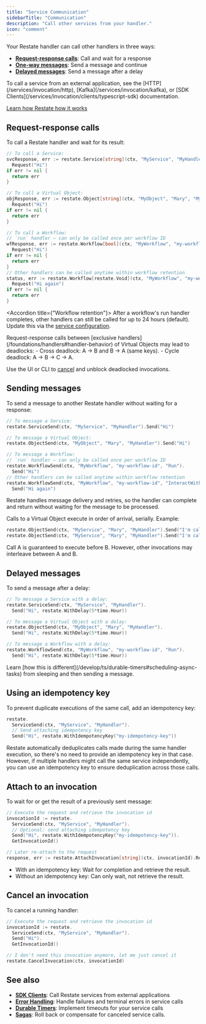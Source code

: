 ```yaml
---
title: "Service Communication"
sidebarTitle: "Communication"
description: "Call other services from your handler."
icon: "comment"
---
```


Your Restate handler can call other handlers in three ways:

- **[Request-response calls](#request-response-calls)**: Call and wait for a response
- **[One-way messages](#sending-messages)**: Send a message and continue
- **[Delayed messages](#delayed-messages)**: Send a message after a delay

<Info>
To call a service from an external application, see the [HTTP](/services/invocation/http), [Kafka](/services/invocation/kafka), or [SDK Clients](/services/invocation/clients/typescript-sdk) documentation.
</Info>

<Info>[Learn how Restate how it works](/foundations/key-concepts#resilient-communication)</Info>


## Request-response calls

To call a Restate handler and wait for its result:

```go {"CODE_LOAD::go/develop/servicecommunication.go#request_response"} 
// To call a Service:
svcResponse, err := restate.Service[string](ctx, "MyService", "MyHandler").
  Request("Hi")
if err != nil {
  return err
}

// To call a Virtual Object:
objResponse, err := restate.Object[string](ctx, "MyObject", "Mary", "MyHandler").
  Request("Hi")
if err != nil {
  return err
}

// To call a Workflow:
// `run` handler — can only be called once per workflow ID
wfResponse, err := restate.Workflow[bool](ctx, "MyWorkflow", "my-workflow-id", "Run").
  Request("Hi")
if err != nil {
  return err
}
// Other handlers can be called anytime within workflow retention
status, err := restate.Workflow[restate.Void](ctx, "MyWorkflow", "my-workflow-id", "GetStatus").
  Request("Hi again")
if err != nil {
  return err
}
```

<Accordion title={"Workflow retention"}>
After a workflow's run handler completes, other handlers can still be called for up to 24 hours (default).
Update this via the [service configuration](/services/configuration).
</Accordion>

<Info>
Request-response calls between [exclusive handlers](/foundations/handlers#handler-behavior) of Virtual Objects may lead to deadlocks:
- Cross deadlock: A → B and B → A (same keys).
- Cycle deadlock: A → B → C → A.

Use the UI or CLI to [cancel](/services/invocation/http#cancelling-invocations) and unblock deadlocked invocations.
</Info>

## Sending messages

To send a message to another Restate handler without waiting for a response:

```go {"CODE_LOAD::go/develop/servicecommunication.go#one_way"} 
// To message a Service:
restate.ServiceSend(ctx, "MyService", "MyHandler").Send("Hi")

// To message a Virtual Object:
restate.ObjectSend(ctx, "MyObject", "Mary", "MyHandler").Send("Hi")

// To message a Workflow:
// `run` handler — can only be called once per workflow ID
restate.WorkflowSend(ctx, "MyWorkflow", "my-workflow-id", "Run").
  Send("Hi")
// Other handlers can be called anytime within workflow retention
restate.WorkflowSend(ctx, "MyWorkflow", "my-workflow-id", "InteractWithWorkflow").
  Send("Hi again")
```
Restate handles message delivery and retries, so the handler can complete and return without waiting for the message to be processed.

<Info>
Calls to a Virtual Object execute in order of arrival, serially.
Example:

```go {"CODE_LOAD::go/develop/servicecommunication.go#ordering"} 
restate.ObjectSend(ctx, "MyService", "Mary", "MyHandler").Send("I'm call A")
restate.ObjectSend(ctx, "MyService", "Mary", "MyHandler").Send("I'm call B")
```

Call A is guaranteed to execute before B. However, other invocations may interleave between A and B.
</Info>

## Delayed messages

To send a message after a delay:

```go {"CODE_LOAD::go/develop/servicecommunication.go#delayed"} 
// To message a Service with a delay:
restate.ServiceSend(ctx, "MyService", "MyHandler").
  Send("Hi", restate.WithDelay(5*time.Hour))

// To message a Virtual Object with a delay:
restate.ObjectSend(ctx, "MyObject", "Mary", "MyHandler").
  Send("Hi", restate.WithDelay(5*time.Hour))

// To message a Workflow with a delay:
restate.WorkflowSend(ctx, "MyWorkflow", "my-workflow-id", "Run").
  Send("Hi", restate.WithDelay(5*time.Hour))
```

<Info>
Learn [how this is different](/develop/ts/durable-timers#scheduling-async-tasks) from sleeping and then sending a message.
</Info>

## Using an idempotency key

To prevent duplicate executions of the same call, add an idempotency key:

```go {"CODE_LOAD::go/develop/servicecommunication.go#idempotency_key"} 
restate.
  ServiceSend(ctx, "MyService", "MyHandler").
  // Send attaching idempotency key
  Send("Hi", restate.WithIdempotencyKey("my-idempotency-key"))
```

Restate automatically deduplicates calls made during the same handler execution, so there's no need to provide an idempotency key in that case.
However, if multiple handlers might call the same service independently, you can use an idempotency key to ensure deduplication across those calls.

## Attach to an invocation

To wait for or get the result of a previously sent message:

```go {"CODE_LOAD::go/develop/servicecommunication.go#attach"} 
// Execute the request and retrieve the invocation id
invocationId := restate.
  ServiceSend(ctx, "MyService", "MyHandler").
  // Optional: send attaching idempotency key
  Send("Hi", restate.WithIdempotencyKey("my-idempotency-key")).
  GetInvocationId()

// Later re-attach to the request
response, err := restate.AttachInvocation[string](ctx, invocationId).Response()
```

- With an idempotency key: Wait for completion and retrieve the result.
- Without an idempotency key: Can only wait, not retrieve the result.


## Cancel an invocation

To cancel a running handler:

```go {"CODE_LOAD::go/develop/servicecommunication.go#cancel"} 
// Execute the request and retrieve the invocation id
invocationId := restate.
  ServiceSend(ctx, "MyService", "MyHandler").
  Send("Hi").
  GetInvocationId()

// I don't need this invocation anymore, let me just cancel it
restate.CancelInvocation(ctx, invocationId)
```


## See also

- **[SDK Clients](/develop/go/service-communication)**: Call Restate services from external applications
- **[Error Handling](/develop/go/error-handling)**: Handle failures and terminal errors in service calls
- **[Durable Timers](/develop/go/durable-timers)**: Implement timeouts for your service calls
- **[Sagas](/guides/sagas)**: Roll back or compensate for canceled service calls.
